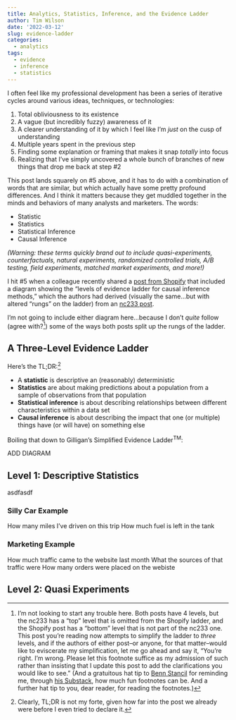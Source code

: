 ```yaml
---
title: Analytics, Statistics, Inference, and the Evidence Ladder
author: Tim Wilson
date: '2022-03-12'
slug: evidence-ladder
categories:
  - analytics
tags:
  - evidence
  - inference
  - statistics
---
```


I often feel like my professional development has been a series of iterative cycles around various ideas, techniques, or technologies:

1. Total obliviousness to its existence
2. A vague (but incredibly fuzzy) awareness of it
3. A clearer understanding of it by which I feel like I'm _just_ on the cusp of understanding
4. Multiple years spent in the previous step
5. Finding some explanation or framing that makes it snap _totally_ into focus
6. Realizing that I've simply uncovered a whole bunch of branches of new things that drop me back at step #2

This post lands squarely on #5 above, and it has to do with a combination of words that are similar, but which actually have some pretty profound differences. And I think it matters because they get muddled together in the minds and behaviors of many analysts and marketers. The words:

* Statistic
* Statistics
* Statistical Inference
* Causal Inference

_(Warning: these terms quickly brand out to include quasi-experiments, counterfactuals, natural experiments, randomized controlled trials, A/B testing, field experiments, matched market experiments, and more!)_

I hit #5 when a colleague recently shared a [post from Shopify](https://shopify.engineering/using-quasi-experiments-counterfactuals) that included a diagram showing the "levels of evidence ladder for causal inference methods," which the authors had derived (visually the same...but with altered "rungs" on the ladder) from an [nc233 post](http://nc233.com/2020/04/causal-inference-cheat-sheet-for-data-scientists/).

I'm not going to include either diagram here...because I don't _quite_ follow (agree with?[^1]) some of the ways both posts split up the rungs of the ladder.

[^1]: I'm not looking to start any trouble here. Both posts have 4 levels, but the nc233 has a "top" level that is omitted from the Shopify ladder, and the Shopify post has a "bottom" level that is not part of the nc233 one. This post you're reading now attempts to simplify the ladder to _three_ levels, and if the authors of either post--or anyone, for that matter--would like to eviscerate my simplification, let me go ahead and say it, "You're right. I'm wrong. Please let this footnote suffice as my admission of such rather than insisting that I update this post to add the clarifications you would like to see." (And a gratuitous hat tip to [Benn Stancil](https://twitter.com/bennstancil/) for reminding me, through [his Substack](https://benn.substack.com/), how much fun footnotes can be. And a further hat tip to you, dear reader, for reading the footnotes.)

## A Three-Level Evidence Ladder

Here's the TL;DR:[^2]

[^2]: Clearly, TL;DR is not my forte, given how far into the post we already were before I even tried to declare it.

* A **statistic** is descriptive an (reasonably) deterministic
* **Statistics** are about making predictions about a population from a sample of observations from that population
* **Statistical inference** is about describing relationships between different characteristics within a data set
* **Causal inference** is about describing the impact that one (or multiple) things have (or will have) on something else

Boiling that down to Gilligan's Simplified Evidence Ladder^TM^:

ADD DIAGRAM

## Level 1: Descriptive Statistics

asdfasdf

### Silly Car Example

How many miles I've driven on this trip
How much fuel is left in the tank

### Marketing Example

How much traffic came to the website last month
What the sources of that traffic were
How many orders were placed on the webiste

## Level 2: Quasi Experiments






